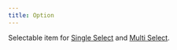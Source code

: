 ```yaml
---
title: Option
---
```



<PageSwitcher />

Selectable item for [Single Select](/components/single-select) and [Multi Select](/components/multi-select).